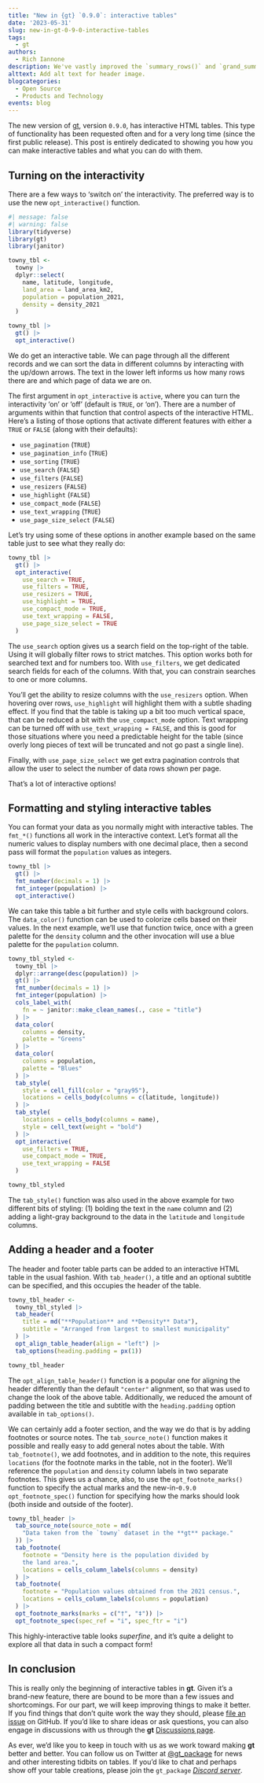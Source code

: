 ```yaml
---
title: "New in {gt} `0.9.0`: interactive tables"
date: '2023-05-31'
slug: new-in-gt-0-9-0-interactive-tables
tags:
  - gt
authors:
  - Rich Iannone
description: We've vastly improved the `summary_rows()` and `grand_summary_rows()` functions in {gt} version 0.9.0.
alttext: Add alt text for header image.
blogcategories:
  - Open Source
  - Products and Technology
events: blog
---
```


The new version of [gt](https://gt.rstudio.com/), version `0.9.0`, has interactive HTML tables. This type of functionality has been requested often and for a very long time (since the first public release). This post is entirely dedicated to showing you how you can make interactive tables and what you can do with them.

## Turning on the interactivity

There are a few ways to 'switch on' the interactivity. The preferred way is to use the new `opt_interactive()` function. 

```r
#| message: false
#| warning: false
library(tidyverse)
library(gt)
library(janitor)

towny_tbl <-
  towny |>
  dplyr::select(
    name, latitude, longitude,
    land_area = land_area_km2,
    population = population_2021,
    density = density_2021
  )

towny_tbl |>
  gt() |>
  opt_interactive()
```

We do get an interactive table. We can page through all the different records and we can sort the data in different columns by interacting with the up/down arrows. The text in the lower left informs us how many rows there are and which page of data we are on.

The first argument in `opt_interactive` is `active`, where you can turn the interactivity 'on' or 'off' (default is `TRUE`, or 'on'). There are a number of arguments within that function that control aspects of the interactive HTML. Here's a listing of those options that activate different features with either a `TRUE` or `FALSE` (along with their defaults):

- `use_pagination` (`TRUE`)
- `use_pagination_info` (`TRUE`)
- `use_sorting` (`TRUE`)
- `use_search` (`FALSE`)
- `use_filters` (`FALSE`)
- `use_resizers` (`FALSE`)
- `use_highlight` (`FALSE`)
- `use_compact_mode` (`FALSE`)
- `use_text_wrapping` (`TRUE`)
- `use_page_size_select` (`FALSE`)

Let's try using some of these options in another example based on the same table just to see what they really do:

```r
towny_tbl |>
  gt() |>
  opt_interactive(
    use_search = TRUE,
    use_filters = TRUE,
    use_resizers = TRUE,
    use_highlight = TRUE,
    use_compact_mode = TRUE,
    use_text_wrapping = FALSE,
    use_page_size_select = TRUE
  )
```

The `use_search` option gives us a search field on the top-right of the table. Using it will globally filter rows to strict matches. This option works both for searched text and for numbers too. With `use_filters`, we get dedicated search fields for each of the columns. With that, you can constrain searches to one or more columns.

You'll get the ability to resize columns with the `use_resizers` option. When hovering over rows, `use_highlight` will highlight them with a subtle shading effect. If you find that the table is taking up a bit too much vertical space, that can be reduced a bit with the `use_compact_mode` option. Text wrapping can be turned off with `use_text_wrapping = FALSE`, and this is good for those situations where you need a predictable height for the table (since overly long pieces of text will be truncated and not go past a single line).

Finally, with `use_page_size_select` we get extra pagination controls that allow the user to select the number of data rows shown per page.

That's a lot of interactive options!

## Formatting and styling interactive tables

You can format your data as you normally might with interactive tables. The `fmt_*()` functions all work in the interactive context. Let's format all the numeric values to display numbers with one decimal place, then a second pass will format the `population` values as integers.

```r
towny_tbl |>
  gt() |>
  fmt_number(decimals = 1) |>
  fmt_integer(population) |>
  opt_interactive()
```

We can take this table a bit further and style cells with background colors. The `data_color()` function can be used to colorize cells based on their values. In the next example, we'll use that function twice, once with a green palette for the `density` column and the other invocation will use a blue palette for the `population` column.

```r
towny_tbl_styled <-
  towny_tbl |>
  dplyr::arrange(desc(population)) |>
  gt() |>
  fmt_number(decimals = 1) |>
  fmt_integer(population) |>
  cols_label_with(
    fn = ~ janitor::make_clean_names(., case = "title")
  ) |>
  data_color(
    columns = density,
    palette = "Greens"
  ) |>
  data_color(
    columns = population,
    palette = "Blues"
  ) |>
  tab_style(
    style = cell_fill(color = "gray95"),
    locations = cells_body(columns = c(latitude, longitude))
  ) |>
  tab_style(
    locations = cells_body(columns = name),
    style = cell_text(weight = "bold")
  ) |>
  opt_interactive(
    use_filters = TRUE,
    use_compact_mode = TRUE,
    use_text_wrapping = FALSE
  )

towny_tbl_styled
```

The `tab_style()` function was also used in the above example for two different bits of styling: (1) bolding the text in the `name` column and (2) adding a light-gray background to the data in the `latitude` and `longitude` columns.

## Adding a header and a footer

The header and footer table parts can be added to an interactive HTML table in the usual fashion. With `tab_header()`, a title and an optional subtitle can be specified, and this occupies the header of the table.

```r
towny_tbl_header <-
  towny_tbl_styled |>
  tab_header(
    title = md("**Population** and **Density** Data"),
    subtitle = "Arranged from largest to smallest municipality"
  ) |>
  opt_align_table_header(align = "left") |>
  tab_options(heading.padding = px(1))

towny_tbl_header
```

The `opt_align_table_header()` function is a popular one for aligning the header differently than the default `"center"` alignment, so that was used to change the look of the above table. Additionally, we reduced the amount of padding between the title and subtitle with the `heading.padding` option available in `tab_options()`.

We can certainly add a footer section, and the way we do that is by adding footnotes or source notes. The `tab_source_note()` function makes it possible and really easy to add general notes about the table. With `tab_footnote()`, we add footnotes, and in addition to the note, this requires `locations` (for the footnote marks in the table, not in the footer). We'll reference the `population` and `density` column labels in two separate footnotes. This gives us a chance, also, to use the `opt_footnote_marks()` function to specify the actual marks and the new-in-`0.9.0` `opt_footnote_spec()` function for specifying how the marks should look (both inside and outside of the footer).

```r
towny_tbl_header |>
  tab_source_note(source_note = md(
    "Data taken from the `towny` dataset in the **gt** package."
  )) |>
  tab_footnote(
    footnote = "Density here is the population divided by
    the land area.",
    locations = cells_column_labels(columns = density)
  ) |>
  tab_footnote(
    footnote = "Population values obtained from the 2021 census.",
    locations = cells_column_labels(columns = population)
  ) |>
  opt_footnote_marks(marks = c("†", "‡")) |>
  opt_footnote_spec(spec_ref = "i", spec_ftr = "i")
```

This highly-interactive table looks *superfine*, and it's quite a delight to explore all that data in such a compact form!

## In conclusion

This is really only the beginning of interactive tables in **gt**. Given it's a brand-new feature, there are bound to be more than a few issues and shortcomings. For our part, we will keep improving things to make it better. If you find things that don't quite work the way they should, please [file an issue](https://github.com/rstudio/gt/issues) on GitHub. If you'd like to share ideas or ask questions, you can also engage in discussions with us through the **gt** [Discussions page](https://github.com/rstudio/gt/discussions).

As ever, we'd like you to keep in touch with us as we work toward making **gt** better and better. You can follow us on Twitter at [@gt_package](https://twitter.com/gt_package) for news and other interesting tidbits on tables. If you'd like to chat and perhaps show off your table creations, please join the `gt_package` [*Discord server*](https://discord.gg/Ux7nrcXHVV).